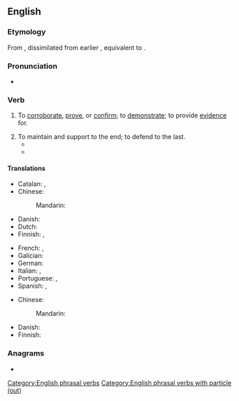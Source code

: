 ==English==

===Etymology===
From {{inh|en|enm|beren out}}, dissimilated from earlier {{der|en|enm|outberen}}, equivalent to {{af|en|bear|out|nocat=1}}.

===Pronunciation===
* {{IPA|en|/bɛəɹ ˈaʊt/}}

===Verb===
{{en-verb|bear<,,bore,borne> out}}

# {{lb|en|transitive}} To [[corroborate]], [[prove]], or [[confirm]]; to [[demonstrate]]; to provide [[evidence]] for.
#: {{ux|en|It was a promising idea, but the evidence did not '''bear out''' their theory.}}
# To maintain and support to the end; to defend to the last.
#*{{RQ:Melville Moby-Dick|chapter=XXVI|page=128|passage=If, then, to meanest mariners, and renegades and castaways, I shall hereafter ascribe high qualities, though dark ; weave round them tragic graces ; if even the most mournful, perchance the most abased, among them all, shall at times lift himself to the exalted mounts ; if I shall touch that workman's arm with some ethereal light ; if I shall spread a rainbow over his disastrous set of sun ; then against all mortal critics '''bear''' me '''out''' in it, thou just spirit of Equality, which hast spread one royal mantle of humanity over all my kind ! '''Bear''' me '''out''' in it, thou great democratic God !}}
#* {{RQ:South Twelve Sermons|passage=It is company only that can bear a man out in an ill thing}}

====Translations====
{{trans-top|corroborate, prove, or confirm}}
* Catalan: {{t+|ca|confirmar}}, {{t+|ca|corroborar}}
* Chinese:
*: Mandarin: {{t-needed|cmn}}
* Danish: {{t-needed|da}}
* Dutch: {{t+|nl|bevestigen}}
* Finnish: {{t+|fi|tukea}}, {{t+|fi|vahvistaa}}
{{trans-mid}}
* French: {{t+|fr|confirmer}}, {{t+|fr|corroborer}}
* Galician: {{t+|gl|confirmar}}
* German: {{t+|de|bestätigen}}
* Italian: {{t+|it|confermare}}, {{t|it|dare ragione}}
* Portuguese: {{t+|pt|confirmar}}, {{t+|pt|corroborar}}
* Spanish: {{t+|es|confirmar}}, {{t+|es|corroborar}}
{{trans-bottom}}

{{trans-top|maintain and support to the end}}
* Chinese:
*: Mandarin: {{t-needed|cmn}}
{{trans-mid}}
* Danish: {{t-needed|da}}
* Finnish: {{t|fi|kannatella}}
{{trans-bottom}}

===Anagrams===
* {{anagrams|en|a=abeortu|U-boater|outbear}}

[[Category:English phrasal verbs]]
[[Category:English phrasal verbs with particle (out)]]